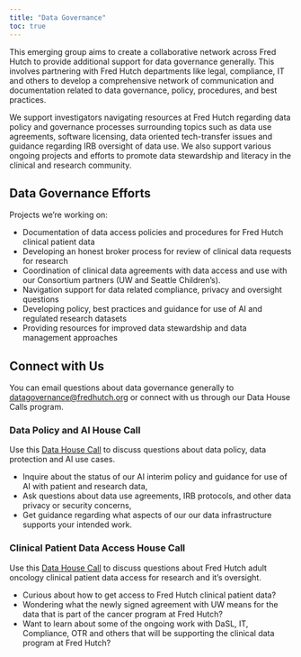 ```yaml
---
title: "Data Governance"
toc: true
---
```


This emerging group aims to create a collaborative network across Fred Hutch to provide additional support for data governance generally. This involves partnering with Fred Hutch departments like legal, compliance, IT and others to develop a comprehensive network of communication and documentation related to data governance, policy, procedures, and best practices. 

We support investigators navigating resources at Fred Hutch regarding data policy and governance processes surrounding topics such as data use agreements, software licensing, data oriented tech-transfer issues and guidance regarding IRB oversight of data use. We also support various ongoing projects and efforts to promote data stewardship and literacy in the clinical and research community.

## Data Governance Efforts

Projects we're working on:

- Documentation of data access policies and procedures for Fred Hutch clinical patient data
- Developing an honest broker process for review of clinical data requests for research
- Coordination of clinical data agreements with data access and use with our Consortium partners (UW and Seattle Children's).
- Navigation support for data related compliance, privacy and oversight questions
- Developing policy, best practices and guidance for use of AI and regulated research datasets
- Providing resources for improved data stewardship and data management approaches


## Connect with Us
You can email questions about data governance generally to [datagovernance@fredhutch.org](mailto:datagovernance@fredhutch.org) or connect with us through our Data House Calls program. 

### Data Policy and AI House Call
Use this [Data House Call](https://calendly.com/data-house-calls/data-policy) to discuss questions about data policy, data protection and AI use cases.

- Inquire about the status of our AI interim policy and guidance for use of AI with patient and research data,
- Ask questions about data use agreements, IRB protocols, and other data privacy or security concerns,
- Get guidance regarding what aspects of our our data infrastructure supports your intended work.



### Clinical Patient Data Access House Call
Use this [Data House Call](https://calendly.com/data-house-calls/clinical-data) to discuss questions about Fred Hutch adult oncology clinical patient data access for research and it's oversight.  

- Curious about how to get access to Fred Hutch clinical patient data?
- Wondering what the newly signed agreement with UW means for the data that is part of the cancer program at Fred Hutch?
- Want to learn about some of the ongoing work with DaSL, IT, Compliance, OTR and others that will be supporting the clinical data program at Fred Hutch?
